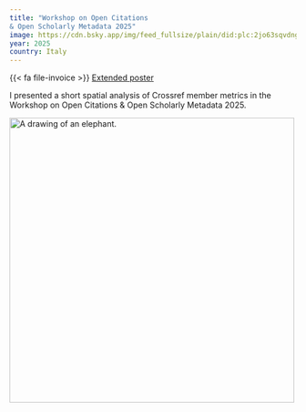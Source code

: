 ```yaml
---
title: "Workshop on Open Citations
& Open Scholarly Metadata 2025"
image: https://cdn.bsky.app/img/feed_fullsize/plain/did:plc:2jo63sqvdnghpwuqidrcja7n/bafkreiagxpjch5crnlhvk2scqc7m6brxtuqdvj2y3mvl7kelk5ufdonnvm@jpeg
year: 2025
country: Italy
---
```

{{< fa file-invoice >}} [Extended poster](https://luismontilla.gitlab.io/wooc2025)

I presented a short spatial analysis of Crossref member metrics in the Workshop on Open Citations & Open Scholarly Metadata 2025.

<img src="https://cdn.bsky.app/img/feed_fullsize/plain/did:plc:2jo63sqvdnghpwuqidrcja7n/bafkreiagxpjch5crnlhvk2scqc7m6brxtuqdvj2y3mvl7kelk5ufdonnvm@jpeg" alt="A drawing of an elephant." width="500">
